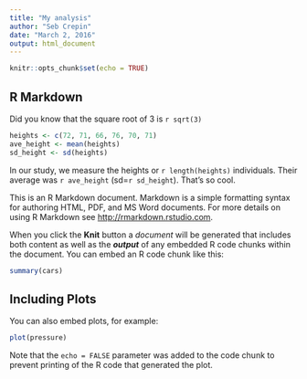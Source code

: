 ```yaml
---
title: "My analysis"
author: "Seb Crepin"
date: "March 2, 2016"
output: html_document
---
```


```r
knitr::opts_chunk$set(echo = TRUE)
```

## R Markdown
Did you know that the square root of 3 is `r sqrt(3)`

```r
heights <- c(72, 71, 66, 76, 70, 71)
ave_height <- mean(heights)
sd_height <- sd(heights)
```

In our study, we measure the heights or `r length(heights)` individuals. Their average was `r ave_height` (sd=`r sd_height`). That's so cool.

This is an R Markdown document. Markdown is a simple formatting syntax for authoring HTML, PDF, and MS Word documents. For more details on using R Markdown see <http://rmarkdown.rstudio.com>.

When you click the **Knit** button a *document* will be generated that includes both content as well as the ***output*** of any embedded R code chunks within the document. You can embed an R code chunk like this:

```r
summary(cars)
```

## Including Plots

You can also embed plots, for example:

```r
plot(pressure)
```

Note that the `echo = FALSE` parameter was added to the code chunk to prevent printing of the R code that generated the plot.
